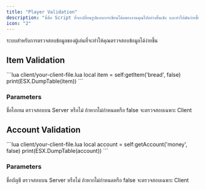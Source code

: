 ```yaml
---
title: "Player Validation"
description: "นี่คือ Script ที่จะเปลี่ยนรูปแบบการเขียนโค้ดของงานคุณไปอย่างสิ้นเชิง และทำให้มันง่ายขึ้นด้วย ns_core ของพวกเรา (Replacer of 999s-bridge)"
icon: "2"
---
```


ระบบสำหรับการตรวจสอบข้อมูลของผู้เล่นที่จะทำให้คุณตรวจสอบข้อมูลได้ง่ายขึ้น

## Item Validation

<CodeGroup>
```lua client/your-client-file.lua
local item = self:getItem('bread', false)
print(ESX.DumpTable(item))
```
</CodeGroup>

### Parameters
<ParamField path="name" type="string" required>
  ชื่อไอเทม
</ParamField>
<ParamField path="validate" type="boolean">
  ตรวจสอบบน Server หรือไม่ ถ้าหากไม่กำหนดหรือ false จะตรวจสอบเฉพาะ Client
</ParamField>

## Account Validation

<CodeGroup>
```lua client/your-client-file.lua
local account = self:getAccount('money', false)
print(ESX.DumpTable(account))
```
</CodeGroup>

### Parameters
<ParamField path="name" type="string" required>
  ชื่อบัญชี
</ParamField>
<ParamField path="validate" type="boolean">
  ตรวจสอบบน Server หรือไม่ ถ้าหากไม่กำหนดหรือ false จะตรวจสอบเฉพาะ Client
</ParamField>